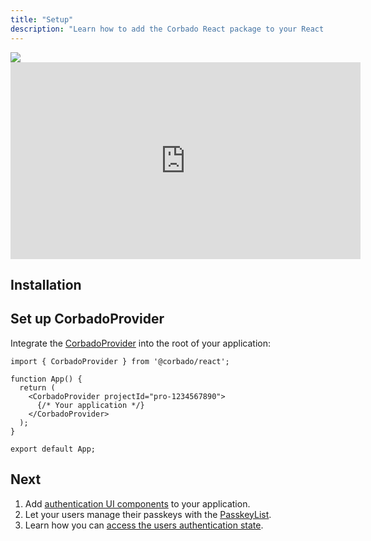 ```yaml
---
title: "Setup"
description: "Learn how to add the Corbado React package to your React application."
---
```



<a href="https://app.corbado.com/integration-guides/react-hono" target="_blank">
  <img noZoom src="https://github.com/user-attachments/assets/7859201b-a345-4b68-b336-6e2edcc6577b" />
</a>

<iframe
  width="560"
  height="315"
  src="https://www.youtube.com/embed/hFF3vV0za0w"
  title="React Passwordless Authentication with Passkeys in 5 Minutes"
  frameborder="0"
  allow="accelerometer; autoplay; clipboard-write; encrypted-media; gyroscope; picture-in-picture"
  allowfullscreen
></iframe>

## Installation

<Installation />

## Set up CorbadoProvider

Integrate the [CorbadoProvider](/corbado-complete/frontend-integration/react) into the root of your application:

```tsx App.tsx
import { CorbadoProvider } from '@corbado/react';

function App() {
  return (
    <CorbadoProvider projectId="pro-1234567890">
      {/* Your application */}
    </CorbadoProvider>
  );
}

export default App;
```

<CorbadoProviderReference />

## Next

1. Add [authentication UI components](/corbado-complete/frontend-integration/react/corbadoauth) to your application.
2. Let your users manage their passkeys with the [PasskeyList](/corbado-complete/frontend-integration/react/passkeylist).
3. Learn how you can [access the users authentication state](/corbado-complete/frontend-integration/react/authentication-state).